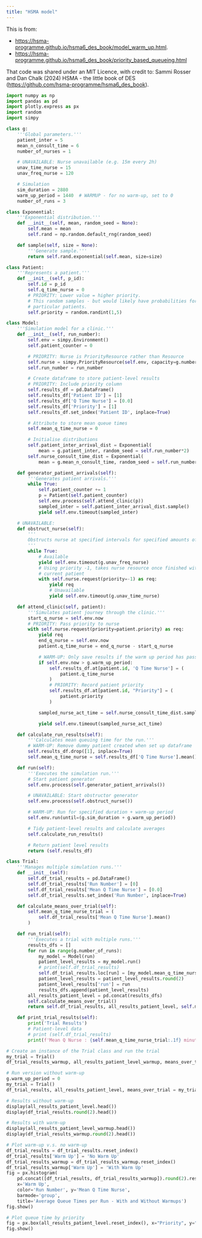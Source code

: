 ```yaml
---
title: "HSMA model"
---
```


This is from:

* <https://hsma-programme.github.io/hsma6_des_book/model_warm_up.html>.
* <https://hsma-programme.github.io/hsma6_des_book/priority_based_queueing.html>

That code was shared under an MIT Licence, with credit to: Sammi Rosser and Dan Chalk (2024) HSMA - the little book of DES (<https://github.com/hsma-programme/hsma6_des_book>).

```python
import numpy as np
import pandas as pd
import plotly.express as px
import random
import simpy

class g:
    '''Global parameters.'''
    patient_inter = 5
    mean_n_consult_time = 6
    number_of_nurses = 1

    # UNAVAILABLE: Nurse unavailable (e.g. 15m every 2h)
    unav_time_nurse = 15
    unav_freq_nurse = 120

    # Simulation
    sim_duration = 2880
    warm_up_period = 1440  # WARMUP - for no warm-up, set to 0
    number_of_runs = 3

class Exponential:
    '''Exponential distribution.'''
    def __init__(self, mean, random_seed = None):
        self.mean = mean
        self.rand = np.random.default_rng(random_seed)

    def sample(self, size = None):
        '''Generate sample.'''
        return self.rand.exponential(self.mean, size=size)

class Patient:
    '''Represents a patient.'''
    def __init__(self, p_id):
        self.id = p_id
        self.q_time_nurse = 0
        # PRIORITY: Lower value = higher priority.
        # This random samples - but would likely have probabilities for
        # particular patients.
        self.priority = random.randint(1,5)

class Model:
    '''Simulation model for a clinic.'''
    def __init__(self, run_number):
        self.env = simpy.Environment()
        self.patient_counter = 0

        # PRIORITY: Nurse is PriorityResource rather than Resource
        self.nurse = simpy.PriorityResource(self.env, capacity=g.number_of_nurses)
        self.run_number = run_number

        # Create dataframe to store patient-level results
        # PRIORITY: Include priority column
        self.results_df = pd.DataFrame()
        self.results_df['Patient ID'] = [1]
        self.results_df['Q Time Nurse'] = [0.0]
        self.results_df['Priority'] = [1]
        self.results_df.set_index('Patient ID', inplace=True)

        # Attribute to store mean queue times
        self.mean_q_time_nurse = 0

        # Initialise distributions
        self.patient_inter_arrival_dist = Exponential(
            mean = g.patient_inter, random_seed = self.run_number*2)
        self.nurse_consult_time_dist = Exponential(
            mean = g.mean_n_consult_time, random_seed = self.run_number*4)

    def generator_patient_arrivals(self):
        '''Generates patient arrivals.''' 
        while True:
            self.patient_counter += 1
            p = Patient(self.patient_counter)
            self.env.process(self.attend_clinic(p))
            sampled_inter = self.patient_inter_arrival_dist.sample()
            yield self.env.timeout(sampled_inter)

    # UNAVAILABLE:
    def obstruct_nurse(self):
        '''
        Obstructs nurse at specified intervals for specified amounts of time.
        '''
        while True:
            # Available
            yield self.env.timeout(g.unav_freq_nurse)
            # Using priority -1, takes nurse resource once finished with
            # current patient
            with self.nurse.request(priority=-1) as req:
                yield req
                # Unavailable
                yield self.env.timeout(g.unav_time_nurse)

    def attend_clinic(self, patient):
        '''Simulates patient journey through the clinic.'''
        start_q_nurse = self.env.now
        # PRIORITY: Pass priority to nurse
        with self.nurse.request(priority=patient.priority) as req:
            yield req
            end_q_nurse = self.env.now
            patient.q_time_nurse = end_q_nurse - start_q_nurse

            # WARM-UP: Only save results if the warm up period has passed
            if self.env.now > g.warm_up_period:
                self.results_df.at[patient.id, 'Q Time Nurse'] = (
                    patient.q_time_nurse
                )
                # PRIORITY: Record patient priority
                self.results_df.at[patient.id, "Priority"] = (
                    patient.priority
                )

            sampled_nurse_act_time = self.nurse_consult_time_dist.sample()

            yield self.env.timeout(sampled_nurse_act_time)

    def calculate_run_results(self):
        '''Calculates mean queuing time for the run.'''
        # WARM-UP: Remove dummy patient created when set up dataframe
        self.results_df.drop([1], inplace=True)
        self.mean_q_time_nurse = self.results_df['Q Time Nurse'].mean()

    def run(self):
        '''Executes the simulation run.'''
        # Start patient generator
        self.env.process(self.generator_patient_arrivals())

        # UNAVAILABLE: Start obstructor generator
        self.env.process(self.obstruct_nurse())

        # WARM-UP: Run for specified duration + warm-up period
        self.env.run(until=(g.sim_duration + g.warm_up_period))

        # Tidy patient-level results and calculate averages
        self.calculate_run_results()

        # Return patient level results
        return (self.results_df)

class Trial:
    '''Manages multiple simulation runs.'''
    def __init__(self):
        self.df_trial_results = pd.DataFrame()
        self.df_trial_results['Run Number'] = [0]
        self.df_trial_results['Mean Q Time Nurse'] = [0.0]
        self.df_trial_results.set_index('Run Number', inplace=True)

    def calculate_means_over_trial(self):
        self.mean_q_time_nurse_trial = (
            self.df_trial_results['Mean Q Time Nurse'].mean()
        )

    def run_trial(self):
        '''Executes a trial with multiple runs.'''
        results_dfs = []
        for run in range(g.number_of_runs):
            my_model = Model(run)
            patient_level_results = my_model.run()
            # print(self.df_trial_results)
            self.df_trial_results.loc[run] = [my_model.mean_q_time_nurse]
            patient_level_results = patient_level_results.round(2)
            patient_level_results['run'] = run
            results_dfs.append(patient_level_results)
        all_results_patient_level = pd.concat(results_dfs)
        self.calculate_means_over_trial()
        return self.df_trial_results, all_results_patient_level, self.mean_q_time_nurse_trial

    def print_trial_results(self):
        print('Trial Results')
        # Patient-level data
        # print (self.df_trial_results)
        print(f'Mean Q Nurse : {self.mean_q_time_nurse_trial:.1f} minutes')

# Create an instance of the Trial class and run the trial
my_trial = Trial()
df_trial_results_warmup, all_results_patient_level_warmup, means_over_trial_warmup = my_trial.run_trial()

# Run version without warm-up
g.warm_up_period = 0
my_trial = Trial()
df_trial_results, all_results_patient_level, means_over_trial = my_trial.run_trial()

# Results without warm-up
display(all_results_patient_level.head())
display(df_trial_results.round(2).head())

# Results with warm-up
display(all_results_patient_level_warmup.head())
display(df_trial_results_warmup.round(2).head())

# Plot warm-up v.s. no warm-up
df_trial_results = df_trial_results.reset_index()
df_trial_results['Warm Up'] = 'No Warm Up'
df_trial_results_warmup = df_trial_results_warmup.reset_index()
df_trial_results_warmup['Warm Up'] = 'With Warm Up'
fig = px.histogram(
    pd.concat([df_trial_results, df_trial_results_warmup]).round(2).reset_index(),
    x='Warm Up',
    color='Run Number', y='Mean Q Time Nurse',
    barmode='group',
    title='Average Queue Times per Run - With and Without Warmups')
fig.show()

# Plot queue time by priority
fig = px.box(all_results_patient_level.reset_index(), x="Priority", y="Q Time Nurse", points="all")
fig.show()
```